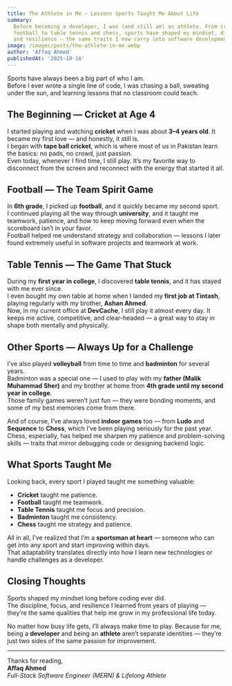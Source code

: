 ```yaml
---
title: The Athlete in Me — Lessons Sports Taught Me About Life
summary:
  Before becoming a developer, I was (and still am) an athlete. From cricket and
  football to table tennis and chess, sports have shaped my mindset, discipline,
  and resilience — the same traits I now carry into software development.
image: /images/posts/the-athlete-in-me.webp
author: 'Affaq Ahmed'
publishedAt: '2025-10-16'
---
```


Sports have always been a big part of who I am.  
Before I ever wrote a single line of code, I was chasing a ball, sweating under
the sun, and learning lessons that no classroom could teach.

## The Beginning — Cricket at Age 4

I started playing and watching **cricket** when I was about **3–4 years old**.
It became my first love — and honestly, it still is.  
I began with **tape ball cricket**, which is where most of us in Pakistan learn
the basics: no pads, no crowd, just passion.  
Even today, whenever I find time, I still play. It’s my favorite way to
disconnect from the screen and reconnect with the energy that started it all.

## Football — The Team Spirit Game

In **6th grade**, I picked up **football**, and it quickly became my second
sport.  
I continued playing all the way through **university**, and it taught me
teamwork, patience, and how to keep moving forward even when the scoreboard
isn’t in your favor.  
Football helped me understand strategy and collaboration — lessons I later found
extremely useful in software projects and teamwork at work.

## Table Tennis — The Game That Stuck

During my **first year in college**, I discovered **table tennis**, and it has
stayed with me ever since.  
I even bought my own table at home when I landed my **first job at Tintash**,
playing regularly with my brother, **Ashan Ahmed**.  
Now, in my current office at **DevCache**, I still play it almost every day. It
keeps me active, competitive, and clear-headed — a great way to stay in shape
both mentally and physically.

## Other Sports — Always Up for a Challenge

I’ve also played **volleyball** from time to time and **badminton** for several
years.  
Badminton was a special one — I used to play with my **father (Malik Muhammad
Sher)** and my brother at home from **4th grade until my second year in
college**.  
Those family games weren’t just fun — they were bonding moments, and some of my
best memories come from there.

And of course, I’ve always loved **indoor games** too — from **Ludo** and
**Sequence** to **Chess**, which I’ve been playing seriously for the past
year.  
Chess, especially, has helped me sharpen my patience and problem-solving skills
— traits that mirror debugging code or designing backend logic.

## What Sports Taught Me

Looking back, every sport I played taught me something valuable:

- **Cricket** taught me patience.
- **Football** taught me teamwork.
- **Table Tennis** taught me focus and precision.
- **Badminton** taught me consistency.
- **Chess** taught me strategy and patience.

All in all, I’ve realized that I’m a **sportsman at heart** — someone who can
get into any sport and start improving within days.  
That adaptability translates directly into how I learn new technologies or
handle challenges as a developer.

## Closing Thoughts

Sports shaped my mindset long before coding ever did.  
The discipline, focus, and resilience I learned from years of playing — they’re
the same qualities that help me grow in my professional life today.

No matter how busy life gets, I’ll always make time to play. Because for me,
being a **developer** and being an **athlete** aren’t separate identities —
they’re just two sides of the same passion for improvement.

---

Thanks for reading,  
**Affaq Ahmed**  
_Full-Stack Software Engineer (MERN) & Lifelong Athlete_
